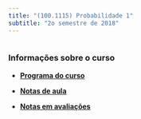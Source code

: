 ```yaml
---
title: "(100.1115) Probabilidade 1"
subtitle: "2o semestre de 2018"
---
```


```r

```

### Informações sobre o curso

- [**Programa do curso**](./syllabus/){target="_blank"}

- [**Notas de aula**](https://www.overleaf.com/read/fjdsbxwydcnf)

- [**Notas em avaliações**](./grades/){target="_blank"}
